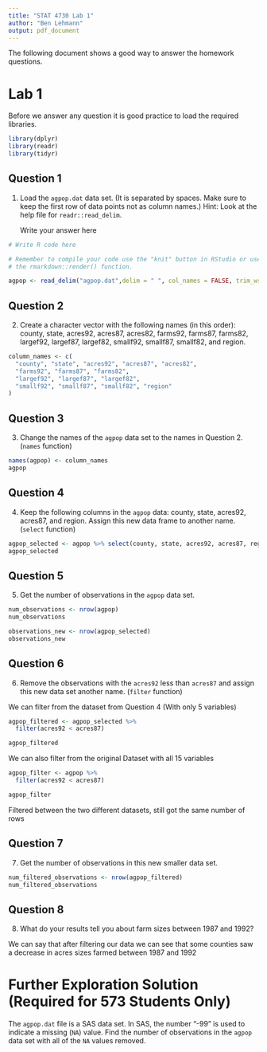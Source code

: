 ---
title: "STAT 4730 Lab 1"
author: "Ben Lehmann"
output: pdf_document
---

The following document shows a good way to answer the homework questions.

# Lab 1

Before we answer any question it is good practice to load the required libraries.

```{r load libs}

library(dplyr)
library(readr)
library(tidyr)

```

## Question 1

1. Load the `agpop.dat` data set. (It is separated by spaces. Make sure to
   keep the first row of data points not as column names.) Hint: Look at the help file for `readr::read_delim`.

   Write your answer here

```{r block title}

# Write R code here

# Remember to compile your code use the "knit" button in RStudio or use
# the rmarkdown::render() function.

agpop <- read_delim("agpop.dat",delim = " ", col_names = FALSE, trim_ws = TRUE)

```

## Question 2

2. Create a character vector with the following names (in this order):
   county, state, acres92, acres87, acres82, farms92, farms87, farms82,
   largef92, largef87, largef82, smallf92, smallf87, smallf82, and region.
   
```{r}
column_names <- c(
  "county", "state", "acres92", "acres87", "acres82", 
  "farms92", "farms87", "farms82", 
  "largef92", "largef87", "largef82", 
  "smallf92", "smallf87", "smallf82", "region"
)
```


## Question 3

3. Change the names of the `agpop` data set to the names in Question 2. (`names` function)

```{r}
names(agpop) <- column_names
agpop
```


## Question 4

4. Keep the following columns in the `agpop` data: county, state, acres92,
   acres87, and region. Assign this new data frame to another name. (`select` function)


```{r}
agpop_selected <- agpop %>% select(county, state, acres92, acres87, region)
agpop_selected
```


## Question 5

5. Get the number of observations in the `agpop` data set.

```{r}
num_observations <- nrow(agpop)
num_observations
```

```{r}
observations_new <- nrow(agpop_selected)
observations_new
```


## Question 6

6. Remove the observations with the `acres92` less than `acres87` and assign this new data set another name. (`filter` function)

We can filter from the dataset from Question 4 (With only 5 variables)
```{r}
agpop_filtered <- agpop_selected %>% 
  filter(acres92 < acres87)

agpop_filtered
```

We can also filter from the original Dataset with all 15 variables
```{r}
agpop_filter <- agpop %>% 
  filter(acres92 < acres87)

agpop_filter
```

Filtered between the two different datasets, still got the same number of rows

## Question 7

7. Get the number of observations in this new smaller data set.

```{r}
num_filtered_observations <- nrow(agpop_filtered)
num_filtered_observations
```


## Question 8

8. What do your results tell you about farm sizes between 1987 and 1992?

We can say that after filtering our data we can see that some counties saw a decrease in acres sizes farmed between 1987 and 1992

# Further Exploration Solution (Required for 573 Students Only)

The `agpop.dat` file is a SAS data set. In SAS, the number "-99" is used to
indicate a missing (`NA`) value. Find the number of observations in the `agpop`
data set with all of the `NA` values removed.





